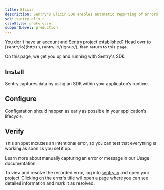 ```yaml
---
title: Elixir
description: Sentry's Elixir SDK enables automatic reporting of errors, exceptions and messages. You can also use it to monitor your cron jobs.
sdk: sentry.elixir
caseStyle: snake_case
supportLevel: production
---
```


<Note>
  You don't have an account and Sentry project established? Head over to [sentry.io](https://sentry.io/signup/), then return to this page.
</Note>

On this page, we get you up and running with Sentry's SDK.


## Install

Sentry captures data by using an SDK within your application’s runtime.

<PlatformContent includePath="getting-started-install" />

## Configure

Configuration should happen as early as possible in your application's lifecycle.

<PlatformContent includePath="getting-started-config" />

## Verify

This snippet includes an intentional error, so you can test that everything is working as soon as you set it up.

<PlatformContent includePath="getting-started-verify" />

<Note>

Learn more about manually capturing an error or message in our <PlatformLink to="/usage/">Usage documentation</PlatformLink>.

</Note>

To view and resolve the recorded error, log into [sentry.io](https://sentry.io) and open your project. Clicking on the error's title will open a page where you can see detailed information and mark it as resolved.
